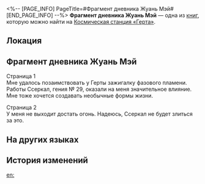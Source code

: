 <%-- [PAGE_INFO]
PageTitle=#Фрагмент дневника Жуань Мэй#
[END_PAGE_INFO] --%>
{{Дополнить}}
{{Книга Инфобокс
|id           = 283
|Название     = 
|Изображение  = Записи с КСГ.png
|Мир          = Космическая станция «Герта»
|Томов        = 1
|Автор        = <!--нужно добавить-->
|Описание     = Страницы, вырванные из дневника Жуань Мэй. Содержат короткие заметки, касающиеся её недавних исследований.
|Том1         = {{tx}}
|Источник1    = {{tx|Отсутствует источник}}
|Персонажи    = 
|Фракции      = 
}}
'''Фрагмент дневника Жуань Мэй''' — одна из [[Книги|книг]], которую можно найти на [[Космическая станция «Герта»]].

==Локация==
{{Отметка карты|<!--название карты-->|<!--id отметки-->}}

==Фрагмент дневника Жуань Мэй==
Страница 1<br />
Мне удалось позаимствовать у Герты зажигалку фазового пламени.<br />
Работы Ссеркал, гения №&nbsp;29, оказали на меня значительное влияние. Мне тоже хочется создавать необычные формы жизни.

Страница 2<br />
У меня не выходит достать огонь. Надеюсь, Ссеркал не будет злиться за это.

==На других языках==
{{На других языках
|en   = Remnants of Ruan Mei's Diary
|zhs  = 阮•梅的日记残页
|zht  = 阮•梅的日記殘頁
|ja   = ルアン・メェイの日記のページ
|ko   = 완•매의 일기 찢어진 페이지
|es   = Páginas del diario de Ruan Mei
|fr   = Pages déchirées du journal de Ruan Mei
|ru   = Фрагмент дневника Жуань Мэй
|th   = เศษหน้าไดอารี่ของ Ruan Mei
|vi   = Mảnh Nhật Ký Của Ruan Mei
|de   = Überreste von Ruan Meis Tagebuch
|id   = Sobekan Diari Ruan Mei
|pt   = Resquícios do Diário de Ruan Mei
}}

==История изменений==
{{История изменений|3.5}}

[[en:]]